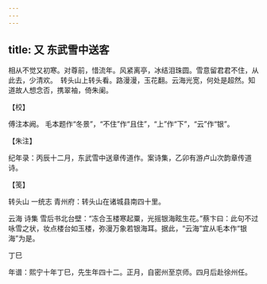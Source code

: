 ```yaml
---
---
---
```

title: 又 东武雪中送客
---







相从不觉又初寒。对尊前，惜流年。风紧离亭，冰结泪珠圆。雪意留君君不住，从此去，少清欢。　转头山上转头看。路漫漫，玉花翻。云海光宽，何处是超然。知道故人想念否，携翠袖，倚朱阑。





【校】


傅注本阙。 毛本题作“冬景”，“不住”作“且住”，“上”作“下”，“云”作“银”。





【朱注】


纪年录：丙辰十二月，东武雪中送章传道作。案诗集，乙卯有游卢山次韵章传道诗。





【笺】


转头山 一统志 青州府：转头山在诸城县南四十里。

云海 诗集 雪后书北台壁：“冻合玉楼寒起粟，光摇银海眩生花。”蔡卞曰：此句不过咏雪之状，妆点楼台如玉楼，弥漫万象若银海耳。据此，“云海”宜从毛本作“银海”为是。





丁巳


年谱：熙宁十年丁巳，先生年四十二。正月，自密州至京师。四月后赴徐州任。